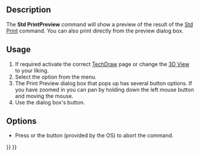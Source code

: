 <languages/>

{{Docnav
|[[Std_Print|Print]]
|[[Std_PrintPdf|PrintPdf]]
|[[Std_File_Menu|Std File Menu]]
|IconL=Std_Print.svg
|IconR=Std_PrintPdf.svg
|IconC=Freecad.svg
}}

{{GuiCommand
|Name=Std PrintPreview
|MenuLocation=File → Print Preview
|Workbenches=All
|SeeAlso=[[Std_Print|Std Print]]
}}

==Description==

The '''Std PrintPreview''' command will show a preview of the result of the [[Std_Print|Std Print]] command. You can also print directly from the preview dialog box.

==Usage==

# If required activate the correct [[TechDraw_Workbench|TechDraw]] page or change the [[3D_View|3D View]] to your liking.
# Select the {{MenuCommand|File → [[Image:Std_PrintPreview.svg|16px]] Print Preview}} option from the menu.
# The Print Preview dialog box that pops up has several button options. If you have zoomed in you can pan by holding down the left mouse button and moving the mouse.
# Use the dialog box's {{Button|Print}} button.

==Options==

* Press {{KEY|Esc}} or the {{Button|Close}} button (provided by the OS) to abort the command.


{{Docnav
|[[Std_Print|Print]]
|[[Std_PrintPdf|PrintPdf]]
|[[Std_File_Menu|Std File Menu]]
|IconL=Std_Print.svg
|IconR=Std_PrintPdf.svg
|IconC=Freecad.svg
}}

{{Std_Base_navi{{#translation:}}}}
{{Userdocnavi{{#translation:}}}}